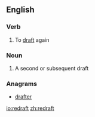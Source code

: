 ==English==

===Verb===
{{en-verb}}

# To [[draft]] again

===Noun===
{{en-noun}}

# A second or subsequent draft

===Anagrams===
* [[drafter#English|drafter]]

[[io:redraft]]
[[zh:redraft]]
